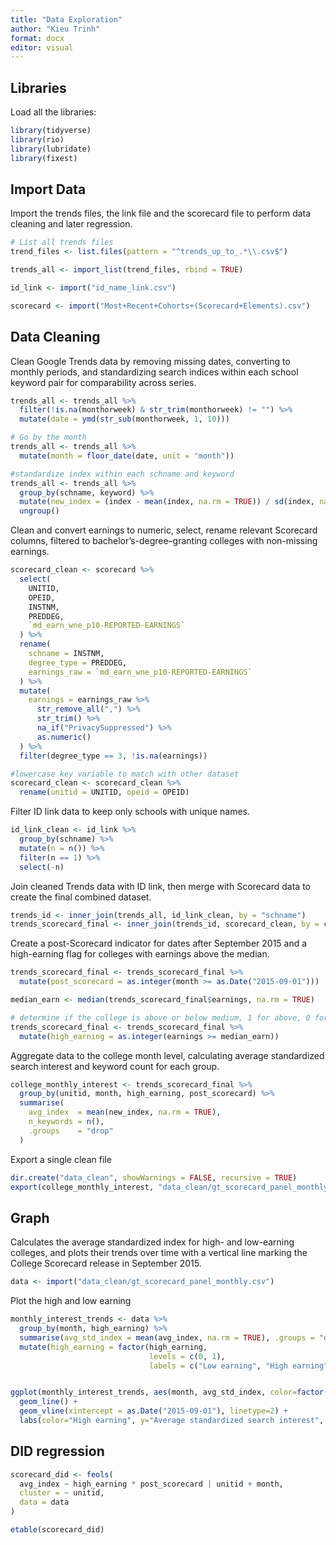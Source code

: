 ---
title: "Data Exploration"
author: "Kieu Trinh"
format: docx
editor: visual
---

## Libraries

Load all the libraries:

```{r}
library(tidyverse)
library(rio)
library(lubridate)
library(fixest)
```

## Import Data

Import the trends files, the link file and the scorecard file to perform data cleaning and later regression.

```{r}
# List all trends files
trend_files <- list.files(pattern = "^trends_up_to_.*\\.csv$")

trends_all <- import_list(trend_files, rbind = TRUE)

id_link <- import("id_name_link.csv")

scorecard <- import("Most+Recent+Cohorts+(Scorecard+Elements).csv")
```

## Data Cleaning

Clean Google Trends data by removing missing dates, converting to monthly periods, and standardizing search indices within each school keyword pair for comparability across series.

```{r}
trends_all <- trends_all %>%
  filter(!is.na(monthorweek) & str_trim(monthorweek) != "") %>%
  mutate(date = ymd(str_sub(monthorweek, 1, 10)))

# Go by the month
trends_all <- trends_all %>%
  mutate(month = floor_date(date, unit = "month"))

#standardize index within each schname and keyword
trends_all <- trends_all %>%
  group_by(schname, keyword) %>%
  mutate(new_index = (index - mean(index, na.rm = TRUE)) / sd(index, na.rm = TRUE)) %>%
  ungroup()
```

Clean and convert earnings to numeric, select, rename relevant Scorecard columns, filtered to bachelor’s-degree–granting colleges with non-missing earnings.

```{r}
scorecard_clean <- scorecard %>%
  select(
    UNITID,
    OPEID,
    INSTNM,
    PREDDEG,
    `md_earn_wne_p10-REPORTED-EARNINGS`
  ) %>%
  rename(
    schname = INSTNM,
    degree_type = PREDDEG,
    earnings_raw = `md_earn_wne_p10-REPORTED-EARNINGS`
  ) %>%
  mutate(
    earnings = earnings_raw %>%
      str_remove_all(",") %>%
      str_trim() %>%
      na_if("PrivacySuppressed") %>%
      as.numeric()
  ) %>%
  filter(degree_type == 3, !is.na(earnings))

#lowercase key variable to match with other dataset
scorecard_clean <- scorecard_clean %>%
  rename(unitid = UNITID, opeid = OPEID)
```

Filter ID link data to keep only schools with unique names.

```{r}
id_link_clean <- id_link %>%
  group_by(schname) %>%
  mutate(n = n()) %>%
  filter(n == 1) %>%
  select(-n)
```

Join cleaned Trends data with ID link, then merge with Scorecard data to create the final combined dataset.

```{r}
trends_id <- inner_join(trends_all, id_link_clean, by = "schname")
trends_scorecard_final <- inner_join(trends_id, scorecard_clean, by = c("unitid", "opeid"))
```

Create a post-Scorecard indicator for dates after September 2015 and a high-earning flag for colleges with earnings above the median.

```{r}

trends_scorecard_final <- trends_scorecard_final %>%
  mutate(post_scorecard = as.integer(month >= as.Date("2015-09-01")))

median_earn <- median(trends_scorecard_final$earnings, na.rm = TRUE)

# determine if the college is above or below medium, 1 for above, 0 for below
trends_scorecard_final <- trends_scorecard_final %>%
  mutate(high_earning = as.integer(earnings >= median_earn))
```

Aggregate data to the college month level, calculating average standardized search interest and keyword count for each group.

```{r}
college_monthly_interest <- trends_scorecard_final %>%
  group_by(unitid, month, high_earning, post_scorecard) %>%
  summarise(
    avg_index  = mean(new_index, na.rm = TRUE),
    n_keywords = n(),
    .groups    = "drop"
  )
```

Export a single clean file

```{r}
dir.create("data_clean", showWarnings = FALSE, recursive = TRUE)
export(college_monthly_interest, "data_clean/gt_scorecard_panel_monthly.csv")
```

## Graph

Calculates the average standardized index for high- and low-earning colleges, and plots their trends over time with a vertical line marking the College Scorecard release in September 2015.

```{r}
data <- import("data_clean/gt_scorecard_panel_monthly.csv")
```

Plot the high and low earning

```{r}
monthly_interest_trends <- data %>%
  group_by(month, high_earning) %>%
  summarise(avg_std_index = mean(avg_index, na.rm = TRUE), .groups = "drop") %>%
  mutate(high_earning = factor(high_earning,
                               levels = c(0, 1),
                               labels = c("Low earning", "High earning")))


ggplot(monthly_interest_trends, aes(month, avg_std_index, color=factor(high_earning))) +
  geom_line() +
  geom_vline(xintercept = as.Date("2015-09-01"), linetype=2) +
  labs(color="High earning", y="Average standardized search interest", x="Months")
```

## DID regression

```{r}
scorecard_did <- feols(
  avg_index ~ high_earning * post_scorecard | unitid + month,
  cluster = ~ unitid,
  data = data
)

etable(scorecard_did)
```
